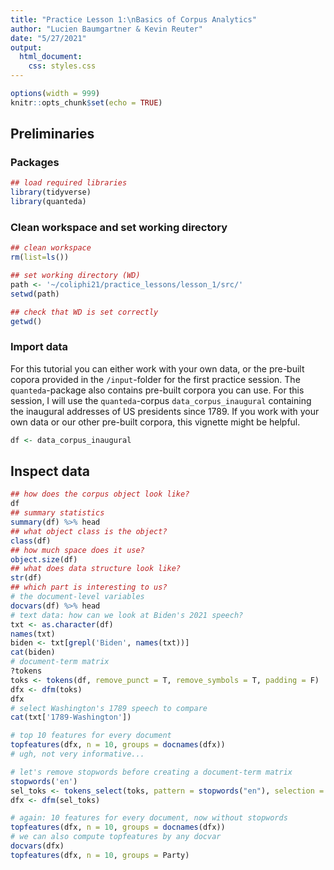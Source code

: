 ```yaml
---
title: "Practice Lesson 1:\nBasics of Corpus Analytics"
author: "Lucien Baumgartner & Kevin Reuter"
date: "5/27/2021"
output: 
  html_document:
    css: styles.css
---
```


```r
options(width = 999)
knitr::opts_chunk$set(echo = TRUE)
```

## Preliminaries

### Packages
```r
## load required libraries
library(tidyverse)
library(quanteda)
```

### Clean workspace and set working directory
```r
## clean workspace
rm(list=ls())
```
```r
## set working directory (WD)
path <- '~/coliphi21/practice_lessons/lesson_1/src/'
setwd(path)
```
```r
## check that WD is set correctly
getwd()
```

### Import data

For this tutorial you can either work with your own data, or the pre-built copora provided in the `/input`-folder for the first practice session. The `quanteda`-package also contains pre-built corpora you can use. For this session, I will use the `quanteda`-corpus `data_corpus_inaugural` containing the inaugural addresses of US presidents since 1789. If you work with your own data or our other pre-built corpora, this vignette might be helpful.

```r
df <- data_corpus_inaugural
```

## Inspect data
```r
## how does the corpus object look like?
df
## summary statistics
summary(df) %>% head
## what object class is the object?
class(df)
## how much space does it use?
object.size(df)
## what does data structure look like?
str(df)
## which part is interesting to us?
# the document-level variables
docvars(df) %>% head
# text data: how can we look at Biden's 2021 speech?
txt <- as.character(df)
names(txt)
biden <- txt[grepl('Biden', names(txt))]
cat(biden)
# document-term matrix
?tokens
toks <- tokens(df, remove_punct = T, remove_symbols = T, padding = F)
dfx <- dfm(toks)
dfx
# select Washington's 1789 speech to compare
cat(txt['1789-Washington'])
```
```r
# top 10 features for every document
topfeatures(dfx, n = 10, groups = docnames(dfx))
# ugh, not very informative...
```

```r
# let's remove stopwords before creating a document-term matrix
stopwords('en')
sel_toks <- tokens_select(toks, pattern = stopwords("en"), selection = "remove")
dfx <- dfm(sel_toks)
```

```r
# again: 10 features for every document, now without stopwords
topfeatures(dfx, n = 10, groups = docnames(dfx))
# we can also compute topfeatures by any docvar
docvars(dfx)
topfeatures(dfx, n = 10, groups = Party)
```
